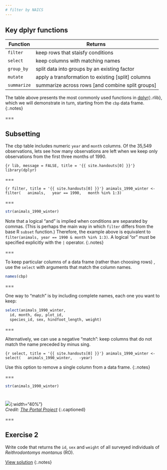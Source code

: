 ```yaml
---
# filter by NAICS
---
```


## Key dplyr functions

| Function    | Returns                                            |
|-------------+----------------------------------------------------|
| `filter`    | keep rows that staisfy conditions                  |
| `select`    | keep columns with matching names                   |
| `group_by`  | split data into groups by an existing factor       |
| `mutate`    | apply a transformation to existing [split] columns |
| `summarize` | summarize across rows [and combine split groups]   |

The table above presents the most commonly used functions in [dplyr](){:.rlib}, which we will demonstrate in turn, starting from the `cbp` data frame.
{:.notes}

===

## Subsetting

The cbp table includes numeric `year` and `month` columns. Of the 35,549 observations, lets see how many observations are left when we keep only observations from the first three months of 1990.

```{r lib, message = FALSE, title = '{{ site.handouts[0] }}'}
library(dplyr)
```

===

```{r filter, title = '{{ site.handouts[0] }}'}
animals_1990_winter <- filter(
  animals,
  year == 1990,
  month %in% 1:3)
```

===

```r
str(animals_1990_winter)
```

Note that a logical "and" is implied when conditions are separated by commas. (This is perhaps the main way in which `filter` differs from the base R `subset` function.) Therefore, the example above is equivalent to `filter(animals, year == 1990 & month %in% 1:3)`. A logical "or" must be specified explicitly with the `|` operator.
{:.notes}

===

To keep particular columns of a data frame (rather than choosing rows) , use the `select` with arguments that match the column names.

```r
names(cbp)
```

===

One way to "match" is by including complete names, each one you want to keep:

```r
select(animals_1990_winter,
  id, month, day, plot_id,
  species_id, sex, hindfoot_length, weight)
```

===

Alternatively, we can use a negative "match": keep columns that do not match the name preceded by minus sing.

```{r select, title = '{{ site.handouts[0] }}'}
animals_1990_winter <- select(
  animals_1990_winter,
  -year)
```

Use this option to remove a single column from a data frame.
{:.notes}

===

```r
str(animals_1990_winter)
```

<!--
===

To complete this section, we sort the 1990 winter animals data by descending order of species name, then by ascending order of weight. Note that `arrange` assumes ascending order unless the variable name is enclosed by `desc()`.

```{r arrange, title = '{{ site.handouts[0] }}'}
sorted <- arrange(animals_1990_winter,
                  desc(species_id), weight)
```

```r
head(sorted)
```
-->

===

![]({{ site.baseurl }}/images/img_4185.jpg){:width="40%"}  
*Credit: [The Portal Project](https://portalproject.wordpress.com)*
{:.captioned}

===

## Exercise 2

Write code that returns the `id`, `sex` and `weight` of all surveyed individuals of *Reithrodontomys montanus* (RO).

[View solution](#solution-2)
{:.notes}
